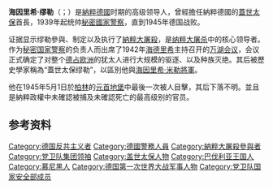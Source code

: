 {{refimprove|time=2019-09-04T23:59:07+00:00}}
{{Infobox Officeholder
|honorific-prefix = [[亲卫队集团领袖|党卫队集团领袖]]
|name=海因里希·缪勒<br>{{small|Heinrich Müller}}
|后缀尊称 = [[武装亲卫队军衔和徽章|警察中将]]
|birth_date=1900年4月28日
|death_date= 1945年5月 (推測)
|birth_place={{flag|German Empire}}[[慕尼黑|慕尼黑]]
|death_place={{flag|Nazi Germany}}[[柏林|柏林]](推測)
|image=Heinrich Müller.jpg
|caption= 身着[[亲卫队集团领袖|党卫队集团领袖]]制服的缪勒 摄于1942年后
|nickname="蓋世太保缪勒"
|allegiance={{flag|German Empire}}<br/>{{flag|Nazi Germany}}
|serviceyears=1914年–1918年<br>1933年–1945年
|rank= [[亲卫队集团领袖|党卫队集团领袖]]兼警察中将
|branch=慕尼黑警察 1919–33<br>[[蓋世太保|蓋世太保]] 1933–45
|commands=蓋世太保 1939年–1945年
|unit= [[盖世太保|盖世太保]]
|battles=[[第一次世界大戰|第一次世界大戰]]<br>[[第二次世界大戰|第二次世界大戰]]
|awards=[[戰功十字勳章|Knights Cross of the War Merit Cross with Swords]]<br>[[戰功十字勳章|War Merit Cross 1st Class with Swords]]<br>[[戰功十字勳章|War Merit Cross 2nd Class with Swords]]<br>[[鐵十字勳章|Iron Cross 1st Class with 1939 Clasp]]<br>[[鐵十字勳章|Iron Cross 2nd Class with 1939 Clasp]]<br>[[戰功十字勳章_(巴伐利亞)|Bavarian Military Merit Cross 2nd Class with Swords]]<br>[[金質資深黨員黨章|金質資深黨員黨章]] [[File:Планка_Золотой_партийный_знак_НСДАП.svg|50px]]<br>[[Sudetenland_Medal|Sudetenland Medal]]<br>[[Anschluss_Medal|Anschluss Medal]]<br>[[世界大戰榮譽十字勳章|世界大戰榮譽十字勳章]]
}}

'''海因里希·缪勒'''（{{lang-de|Heinrich Müller}}；{{bd|1900年|4月28日|1945年|5月}}）{{sfn|Weale|2010|p=412}}{{sfn|Joachimsthaler|1999|p=285}}是[[納粹德國|納粹德國]]时期的高级领导人，曾經擔任納粹德國的[[蓋世太保|蓋世太保]]首長，1939年起统帅[[秘密國家警察|秘密國家警察]]，直到1945年德国战败。

证据显示缪勒參與、制定以及执行了[[納粹大屠殺|納粹大屠殺]]，是[[纳粹大屠杀|纳粹大屠杀]]中的核心领导者。作为[[秘密国家警察|秘密国家警察]]的负责人而出席了1942年[[海德里希|海德里希]]主持召开的[[万湖会议|万湖会议]]，会议正式确定了对整个[[德占欧洲|德占欧洲]]的犹太人进行大规模的驱逐、以及种族灭绝。其后被歷史學家稱為“蓋世太保缪勒”，以區別他與[[海因里希·米勒|海因里希·米勒]][[將軍|將軍]]。

他在1945年5月1日於[[柏林|柏林]]的[[元首地堡|元首地堡]]中最後一次被人目擊，其后下落不明。並且是納粹政權中未確認被捕及未確認死亡的最高级别的官员。

== 参考资料 ==
{{Reflist|30em}}

{{元首地堡內的最後居住者}}

{{DEFAULTSORT:Muller, Heinrich}}
[[Category:德国反共主义者|Category:德国反共主义者]]
[[Category:德國警務人員|Category:德國警務人員]]
[[Category:納粹大屠殺參與者|Category:納粹大屠殺參與者]]
[[Category:党卫队集团领袖|Category:党卫队集团领袖]]
[[Category:盖世太保人物|Category:盖世太保人物]]
[[Category:巴伐利亚王国人|Category:巴伐利亚王国人]]
[[Category:慕尼黑人|Category:慕尼黑人]]
[[Category:德国第一次世界大战军事人物|Category:德国第一次世界大战军事人物]]
[[Category:党卫队国家安全部成员|Category:党卫队国家安全部成员]]